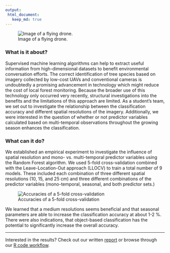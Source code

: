 ```yaml
---
output:
 html_document:
   keep_md: true
---
```


![Image of a flying drone.](../assets/images/drone.jpg)

### What is it about?

Supervised machine learning algorithms can help to extract useful information 
from high-dimensional datasets to benefit environmental conversation efforts.
The correct identification of tree species based on imagery collected by
low-cost UAVs and conventional cameras is undoubtedly a promising advancement in
technology which might reduce the cost of local forest monitoring.
Because the broader use of this technology only occurred very recently, structural
investigations into the benefits and the limitations of this approach are limited.
As a student's team, we set out to investigate the relationship between the
classification accuracy and different spatial resolutions of the imagery. 
Additionally, we were interested in the question of whether or not predictor variables
calculated based on multi-temporal observations throughout the growing season
enhances the classification.

### What can it do?

We established an empirical experiment to investigate the influence of spatial
resolution and mono- vs. multi-temporal predictor variables using the Random Forest
algorithm. We used 5-fold cross-validation combined with the Leave-Location-Out
approach (LLOCV) to train a total number of 9 models. These included each combination
of three different spatial resolutions (10, 15, and 25 cm) and three different
combinations of the predictor variables (mono-temporal, seasonal, and both predictor sets.)

![Accuracies of a 5-fold cross-validation](../assets/images/acc.png)

We learned that a medium resolutions seems beneficial and that seasonal parameters 
are able to increase the classification accuracy at about 1-2 %. There were also
indications, that object-based classification has the potential to significantly
increase the overall accuracy.

---

Interested in the results? Check out our written [report](https://github.com/goergen95/forestPhenology/blob/master/doc/report.pdf) 
or browse through our [R code workflow](https://github.com/goergen95/forestPhenology/).

